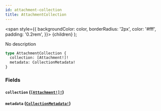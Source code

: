 ```yaml
---
id: attachment-collection
title: AttachmentCollection
---
```


<span
style={{
      backgroundColor: color,
      borderRadius: '2px',
      color: '#fff',
      padding: '0.2rem',
    }}>
{children}
</span>
);

No description

```graphql
type AttachmentCollection {
  collection: [Attachment!]!
  metadata: CollectionMetadata!
}
```

### Fields

#### `collection` ([`[Attachment!]!`](/api/graphql/documentation/objects/attachment))

#### `metadata` ([`CollectionMetadata!`](/api/graphql/documentation/objects/collection-metadata))
